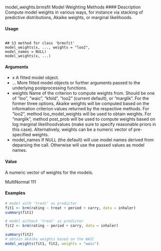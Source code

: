 
model_weights.brmsfit Model Weighting Methods
#### Description 
Compute model weights in various ways, for instance via stacking of predictive distributions,
Akaike weights, or marginal likelihoods.

#### Usage
<pre><code>
## S3 method for class 'brmsfit'
model_weights(x, ..., weights = "loo2",
model_names = NULL)
model_weights(x, ...)
</code></pre>

#### Arguments
* x A fitted model object.
* ... More fitted model objects or further arguments passed to the underlying postprocessing functions.
* weights Name of the criterion to compute weights from. Should be one of "loo", "waic", "kfold", "loo2" (current default), or "marglik". For the former three options, Akaike weights will be computed based on the information criterion values returned by the respective methods. For "loo2", method loo_model_weights will be used to obtain weights. For "marglik", method post_prob will be used
to compute weights based on log marginal likelihoodvalues (make sure to specify reasonable priors in this case). Alternatively, weights can be a numeric vector of pre-specified weights.
* model_names If NULL (the default) will use model names derived from deparsing the call. Otherwise will use the passed values as model names.

#### Value

A numeric vector of weights for the models.

MultiNormal 111

#### Examples
```r
# model with 'treat' as predictor
fit1 <- brm(rating ~ treat + period + carry, data = inhaler)
summary(fit1)

# model without 'treat' as predictor
fit2 <- brm(rating ~ period + carry, data = inhaler)

summary(fit2)
# obtain Akaike weights based on the WAIC
model_weights(fit1, fit2, weights = "waic")
```
